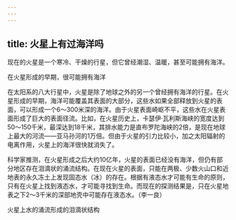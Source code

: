 ```yaml
---
---
---
```

title: 火星上有过海洋吗
---




现在的火星是一个寒冷、干燥的行星，但它曾经潮湿、温暖，甚至可能拥有海洋。

在火星形成的早期，很可能拥有海洋



在太阳系的八大行星中，火星是除了地球之外的另一个曾经拥有海洋的行星。在火星形成的早期，海洋可能覆盖其表面的大部分，这些水如果全部释放到火星的表面，可以形成一个6～300米深的海洋。由于火星表面崎岖不平，这些水在火星表面形成了巨大的表面径流。比如，在火星历史上，卡瑟伊·瓦利斯海峡的宽度达到50～150千米，最深达到18千米，其排水能力是直布罗陀海峡的2倍，是现在地球上最大的河流——亚马孙河的1万倍。但由于火星的引力比较小，加之太阳辐射的电离作用，火星上的海洋很快就消失了。

科学家推测，在火星形成之后大约10亿年，火星的表面已经没有海洋，但仍有部分地区存在泪滴状的涌流结构。在现在火星的表面，只能在两极、少数火山口和近地表的永久冻土上发现固态水（冰）的存在。根据有液态水才可能有生命的原则，只有在火星上找到液态水，才可能寻找到生命。而现在的探测结果是，只在火星地表之下2～3千米的深部地壳中可能存在液态水。（李一良）

火星上水的涌流形成的泪滴状结构